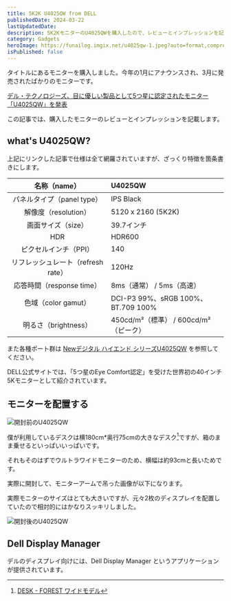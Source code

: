 ```yaml
---
title: 5K2K U4025QW from DELL
publishedDate: 2024-03-22
lastUpdatedDate:
description: 5K2KモニターのU4025QWを購入したので、レビューとインプレッションを記載します
category: Gadgets
heroImage: https://funailog.imgix.net/u4025qw-1.jpeg?auto=format,compress,enhance
isPublished: false
---
```


タイトルにあるモニターを購入しました。今年の1月にアナウンスされ、3月に発売されたばかりのモニターです。

[デル・テクノロジーズ、目に優しい製品として5つ星に認定されたモニター「U4025QW」を発表](https://www.dell.com/ja-jp/blog/monitor-u4025qw/)

この記事では、購入したモニターのレビューとインプレッションを記載します。

## what's U4025QW?

上記にリンクした記事で仕様は全て網羅されていますが、ざっくり特徴を箇条書きにします。

|            名称（name）            | U4025QW                               |
| :--------------------------------: | :------------------------------------ |
|     パネルタイプ（panel type）     | IPS Black                             |
|        解像度（resolution）        | 5120 x 2160 (5K2K)                    |
|         画面サイズ（size）         | 39.7インチ                            |
|                HDR                 | HDR600                                |
|       ピクセルインチ（PPI）        | 140                                   |
| リフレッシュレート（refresh rate） | 120Hz                                 |
|     応答時間（response time）      | 8ms（通常） / 5ms（高速）             |
|        色域（color gamut）         | DCI-P3 99%、sRGB 100%、BT.709 100%    |
|        明るさ（brightness）        | 450cd/m²（標準） / 600cd/m²（ピーク） |

また各種ポート群は [Newデジタル ハイエンド シリーズU4025QW](https://www.dell.com/ja-jp/shop/dell%E3%83%87%E3%82%B8%E3%82%BF%E3%83%AB-%E3%83%8F%E3%82%A4%E3%82%A8%E3%83%B3%E3%83%89-%E3%82%B7%E3%83%AA%E3%83%BC%E3%82%BA40%E6%9B%B2%E9%9D%A2thunderbolt-%E3%83%8F%E3%83%96-%E3%83%A2%E3%83%8B%E3%82%BF%E3%83%BC-u4025qw/apd/210-bmcw/%E3%83%A2%E3%83%8B%E3%82%BF%E3%83%BC-%E3%83%A2%E3%83%8B%E3%82%BF%E3%83%BC%E3%82%A2%E3%82%AF%E3%82%BB%E3%82%B5%E3%83%AA%E3%83%BC) を参照してください。

DELL公式サイトでは、「5つ星のEye Comfort認定」を受けた世界初の40インチ5Kモニターとして紹介されています。

## モニターを配置する

![開封前のU4025QW](https://funailog.imgix.net/u4025qw-0.jpeg?auto=format,compress,enhance)

僕が利用しているデスクは横180cm\*奥行75cmの大きなデスク[^1]ですが、箱のまま乗せるといっぱいいっぱいです。

それもそのはずでウルトラワイドモニターのため、横幅は約93cmと長いためです。

実際に開封して、モニターアームで吊った画像が以下になります。

実際モニターのサイズはとても大きいですが、元々2枚のディスプレイを配置していたので相対的にはかなりスッキリしました。

![開封後のU4025QW](https://funailog.imgix.net/u4025qw-2.jpeg?auto=format,compress,enhance)

## Dell Display Manager

デルのディスプレイ向けには、Dell Display Manager というアプリケーションが提供されています。

[^1]: [DESK - FOREST ワイドモデル](https://preducts.jp/products/desk-forest-wide)
